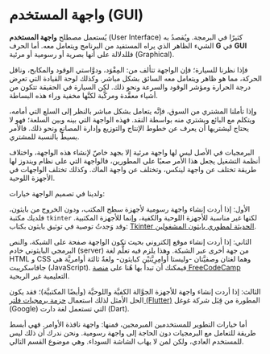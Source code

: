 # واجهة المستخدم (GUI)

يُستعمل مصطلح **واجهة المستخدم** (User Interface) كثيرًا في البرمجة. ويُقصدُ به الشيء الظاهر الذي يراه المستفيد من البرنامج ويتعامل معه. أما الحرف **G** في **GUI** فللدلالة على أنها بصرية أو رسومية أو مرئية (Graphical).

فإذا نظرنا للسيارة؛ فإن الواجهة تتألف من: المِقْوَد، ودوَّاستي الوقود والمكابح، وناقل الحركة، مما هو ظاهر ويتعامل معه السائق بشكل مباشر. وكذلك لوحة القيادة التي تعرِض درجة الحرارة ومؤشر الوقود والسرعة ونحو ذلك. لكن السيارة في الحقيقة تتكون من أشياء معقَّدة ومركَّبة لكنَّها مخفية وراء هذه البساطة.

وإذا تأملنا المشتري من السوق، فإنَّه يتعامل بشكل مباشر بالنظر إلى السلع التي أمامه، ويتكلم مع البائع ويشتري منه بواسطة النقد. فهذه الواجهة التي بينه وبين السلعة؛ فهو لا يحتاج ليشتريها أن يعرف عن خطوط الإنتاج والتوزيع وإدارة المصانع ونحو ذلك. فالأمر بسيطٌ بالنسبة للمشتري.

البرمجيات في الأصل ليس لها واجهة مرئية إلا بجهد خاصّ لإنشاء هذه الواجهة، واختلاف أنظمة التشغيل يجعل هذا الأمر صعبًا على المطورين، فالواجهة التي على نظام ويندوز لها طريقة تختلف عن واجهة لينكس، وتختلف عن واجهة الماك. وكذلك تختلف الواجهات في الأجهزة اللوحية.

ولدينا في تصميم الواجهة خيارات:

الأول: إذا أردت إنشاء واجهة رسومية لأجهزة سطح المكتب، ودون الخروج من بايثون، فلديك مكتبة `tkinter` لكنها غير مناسبة للأجهزة اللوحية والكفية، وإنما للأجهزة المكتبية. وقد وَجدتُ توصية في توثيق بايثون بكتاب: [Tkinter الحديثة لمطوري بايثون المشغولين](https://tkdocs.com/book.html).

الثاني: إذا أردت إنشاء موقع إلكتروني بحيث تكون الواجهة صفحة على الشبكة، والنص البرمجي البايثوني خادم (server) من جهة أخرى عبر الشبكة. وهذا يلزم فيه تعلُّم لغة HTML و CSS وهما لغتان وصفيَّتان -وليستا أوامِرِيَّتيْن كبايثون- ولغةٌ ثالثة أوامريَّة هي جافاسكريبت (JavaScript). فيمكنك أن تبدأ بها هُنا على [منصة FreeCodeCamp](https://www.freecodecamp.org/learn/) التعليمية غير الربحية. 

الثالث: إذا أردت إنشاء واجهة للأجهزة الجوَّالة الكفيَّة واللوحيَّة (وأيضًا المكتبيَّة)؛ فقد يكون الحل الأمثل لذلك استعمال [حزمة برمجيات فلتر (Flutter)](https://flutter.dev/) المطورة من قِبَل شركة غوغل (Google) التي تستعمل لغة دارت (Dart).

أما خيارات التطوير للمستخدمين المبرمجين، فمنها: واجهة نافذة الأوامر. فهي أبسط طريقة للتعامل مع البرمجيات دون الحاجة إلى واجهة رسومية. ونحن ندرك أن ذلك ليس للمستخدم العادي، ولكن لمن لا يهاب الشاشة السوداء. وهي موضوع القسم التالي.
